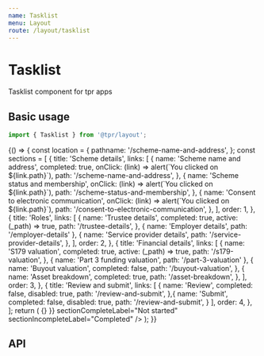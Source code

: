 ```yaml
---
name: Tasklist
menu: Layout
route: /layout/tasklist
---
```



# Tasklist

Tasklist component for tpr apps

## Basic usage

```js
import { Tasklist } from '@tpr/layout';
```

<Playground>
	{() => {
		const location = {
			pathname: '/scheme-name-and-address',
		};
		const sections = [
			{
				title: 'Scheme details',
				links: [
					{
						name: 'Scheme name and address',
						completed: true,
						onClick: (link) => alert(`You clicked on ${link.path}`),
						path: '/scheme-name-and-address',
					},
					{
						name: 'Scheme status and membership',
						onClick: (link) => alert(`You clicked on ${link.path}`),
						path: '/scheme-status-and-membership',
					},
					{
						name: 'Consent to electronic communication',
						onClick: (link) => alert(`You clicked on ${link.path}`),
						path: '/consent-to-electronic-communication',
					},
				],
				order: 1,
			},
			{
				title: 'Roles',
				links: [
					{
						name: 'Trustee details',
						completed: true,
						active: (_path) => true,
						path: '/trustee-details',
					},
					{ name: 'Employer details', path: '/employer-details' },
					{
						name: 'Service provider details',
						path: '/service-provider-details',
					},
				],
				order: 2,
			},
			{
				title: 'Financial details',
				links: [
					{
						name: 'S179 valuation',
						completed: true,
						active: (_path) => true,
						path: '/s179-valuation',
					},
					{ name: 'Part 3 funding valuation', path: '/part-3-valuation' },
					{
						name: 'Buyout valuation',
						completed: false,
						path: '/buyout-valuation',
					},
					{
						name: 'Asset breakdown',
						completed: true,
						path: '/asset-breakdown',
					},
				],
				order: 3,
			},
			{
				title: 'Review and submit',
				links: [
					{
						name: 'Review',
						completed: false,
						disabled: true,
						path: '/review-and-submit',
					},{
						name: 'Submit',
						completed: false,
						disabled: true,
						path: '/review-and-submit',
					}
				],
				order: 4,
			},
		];
		return (
			<Tasklist
				title="Scheme return incomplete"
				sections={sections}
				maintenanceMode={false}
				matchPath={matchPath}
				location={location}
				history={{ push: () => {} }}
				sectionCompleteLabel="Not started"
				sectionIncompleteLabel="Completed"
			/>
		);
	}}
</Playground>

## API

<Props of={Tasklist} />
